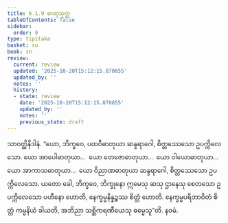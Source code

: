 ```yaml
---
title: 6.1.9 ဓာတုသုတ္တ
tableOfContents: false
sidebar:
  order: 9
type: tipitaka
basket: su
book: sn
review:
  current: review
  updated: '2025-10-20T15:12:15.870855'
  updated_by: ''
  notes: ''
  history:
  - state: review
    date: '2025-10-20T15:12:15.870855'
    updated_by: ''
    notes: ''
    previous_state: draft
---
```



<DynamicBreadcrumb />


<ReviewStatus review={frontmatter.review} showDetails={true} />

<HypothesisAnnotation frontmatter={frontmatter} />

<Division number="330" book="sn" e="ch" v="18" p="327">

<Paragraph number="1109" book="sn">
သာဝတ္ထိနိဒါနံ. “ယော, ဘိက္ခဝေ, ပထဝီဓာတုယာ ဆန္ဒရာဂေါ, စိတ္တဿေသော ဥပက္ကိလေသော. ယော အာပေါဓာတုယာ…  ယော တေဇောဓာတုယာ…  ယော ဝါယောဓာတုယာ…  ယော အာကာသဓာတုယာ…  ယော ဝိညာဏဓာတုယာ ဆန္ဒရာဂေါ, စိတ္တဿေသော ဥပက္ကိလေသော. ယတော ခေါ, ဘိက္ခဝေ, ဘိက္ခုနော ဣမေသု ဆသု ဌာနေသု စေတသော ဥပက္ကိလေသော ပဟီနော ဟောတိ, နေက္ခမ္မနိန္နဉ္စဿ စိတ္တံ ဟောတိ. နေက္ခမ္မပရိဘာဝိတံ စိတ္တံ ကမ္မနိယံ ခါယတိ, အဘိညာ သစ္ဆိကရဏီယေသု ဓမ္မေသူ”တိ.

</Paragraph>
</Division>

<Paragraph number="1110" type="center" book="sn">
နဝမံ.
</Paragraph>